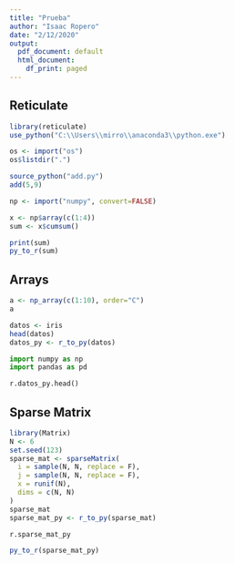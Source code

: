 ```yaml
---
title: "Prueba"
author: "Isaac Ropero"
date: "2/12/2020"
output:
  pdf_document: default
  html_document:
    df_print: paged
---
```


## Reticulate

```r
library(reticulate)
use_python("C:\\Users\\mirro\\anaconda3\\python.exe")

os <- import("os")
os$listdir(".")
```

```r
source_python("add.py")
add(5,9)
```

```r
np <- import("numpy", convert=FALSE)

x <- np$array(c(1:4))
sum <- x$cumsum()

print(sum)
py_to_r(sum)
```

## Arrays
```r
a <- np_array(c(1:10), order="C")
a
```

```r
datos <- iris
head(datos)
datos_py <- r_to_py(datos)
```

```python
import numpy as np
import pandas as pd

r.datos_py.head()
```

## Sparse Matrix

```r
library(Matrix)
N <- 6
set.seed(123)
sparse_mat <- sparseMatrix(
  i = sample(N, N, replace = F),
  j = sample(N, N, replace = F),
  x = runif(N),
  dims = c(N, N)
)
sparse_mat
sparse_mat_py <- r_to_py(sparse_mat)
```

```python
r.sparse_mat_py
```

```r
py_to_r(sparse_mat_py)
```



